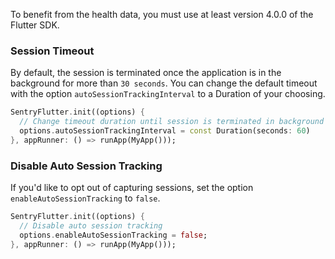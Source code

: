 To benefit from the health data, you must use at least version 4.0.0 of the Flutter SDK.

### Session Timeout

By default, the session is terminated once the application is in the background for more than `30 seconds`. You can change the default timeout with the option `autoSessionTrackingInterval` to a Duration of your choosing.

```dart
SentryFlutter.init((options) {
  // Change timeout duration until session is terminated in background
  options.autoSessionTrackingInterval = const Duration(seconds: 60)
}, appRunner: () => runApp(MyApp()));
```

### Disable Auto Session Tracking

If you'd like to opt out of capturing sessions, set the option `enableAutoSessionTracking` to `false`.

```dart
SentryFlutter.init((options) {
  // Disable auto session tracking
  options.enableAutoSessionTracking = false;
}, appRunner: () => runApp(MyApp()));
```
